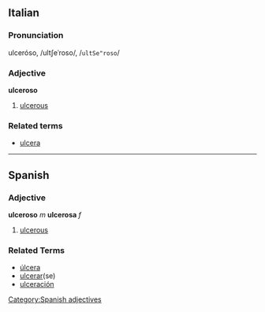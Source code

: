 ==Italian==
===Pronunciation===
ulceróso, /ultʃeˈroso/, /<tt>ultSe"roso</tt>/
===Adjective===
'''ulceroso'''

# [[ulcerous]]

===Related terms===
*[[ulcera]]

----
== Spanish ==
=== Adjective ===
'''ulceroso''' ''m'' '''ulcerosa''' ''f''
# [[ulcerous]]

=== Related Terms ===
*[[úlcera]]
*[[ulcerar]](se)
*[[ulceración]]

[[Category:Spanish adjectives]]